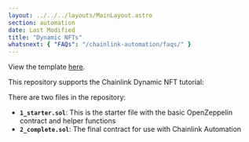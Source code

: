 ```yaml
---
layout: ../../../layouts/MainLayout.astro
section: automation
date: Last Modified
title: "Dynamic NFTs"
whatsnext: { "FAQs": "/chainlink-automation/faqs/" }
---
```



View the template [here](https://github.com/smartcontractkit/smart-contract-examples/tree/main/dynamic-nft#dynamic-nfts).

This repository supports the Chainlink Dynamic NFT tutorial:

<YouTube id="https://www.youtube.com/watch?v=E7Rm1LUKhj4" />

There are two files in the repository:

- **`1_starter.sol`**: This is the starter file with the basic OpenZeppelin contract and helper functions
- **`2_complete.sol`**: The final contract for use with Chainlink Automation
